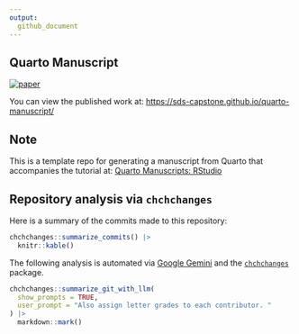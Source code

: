 ```yaml
---
output:
  github_document
---
```


## Quarto Manuscript

<!-- badges: start -->
[![paper](https://github.com/sds-capstone/quarto-manuscript/actions/workflows/publish.yml/badge.svg)](https://github.com/sds-capstone/quarto-manuscript/actions/workflows/publish.yml)
<!-- badges: end -->

You can view the published work at:
<https://sds-capstone.github.io/quarto-manuscript/>

## Note

This is a template repo for generating a manuscript from Quarto that accompanies the tutorial at: [Quarto Manuscripts: RStudio](https://quarto.org/docs/manuscripts/authoring/rstudio.html)

## Repository analysis via `chchchanges`

Here is a summary of the commits made to this repository:

```r
chchchanges::summarize_commits() |>
  knitr::kable()
```


The following analysis is automated via [Google Gemini](https://en.wikipedia.org/wiki/Gemini_(chatbot)) and the [`chchchanges`](https://github.com/beanumber/chchchanges) package. 

```r
chchchanges::summarize_git_with_llm(
  show_prompts = TRUE, 
  user_prompt = "Also assign letter grades to each contributor. "
) |>
  markdown::mark()
```

